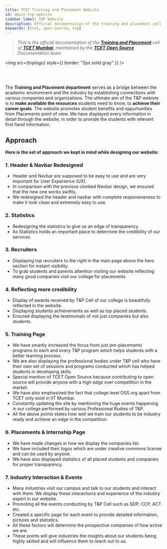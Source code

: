 ```yaml
---
title: TCET Training and Placement Website
id: about-tnp-website
sidebar_label: T&P Website
description: Official documentation of the training and placement cell website of Thakur College of Engineering and Technology
keywords: [tcet, open-source, tnp]
---
```


>_This is the official documentation of the **[Training and Placement](https://tnp.tcetmumbai.in)** cell of **[TCET Mumbai](https://tcetmumbai.in)**, maintained by the **[TCET Open Source](https://opensource.tcetmumbai.in)** Documentation team._


<img src={tnplogo} style={{ border: "2px solid gray" }} /> 

<br /><br />

<a id="intro"></a>

The **Training and Placement department** serves as a bridge between the academic environment and the industry by establishing connections with various companies and organizations. The ultimate aim of the T&P webiste is to **make available the resources** students need to know, to **achieve their career goals**. The website promotes student benefits and oppurtunities from Placements point of view. We have displayed every information in detail through the website, in order to provide the students with relevant first hand information. 

## Approach

**Here is the set of approach we kept in mind while designing our website:**
 
### 1. Header & Navbar Redesigned
 * Header and Navbar are supposed to be easy to use and are very important for User Experience (UX). 
 * In comparison with the previous clunked Navbar design, we ensured that the new one works swiftly.
 * We redesigned the header and navbar with complete responsiveness to make it look clean and extremely easy to use.

### 2. Statistics
 * Redesigning the statistics to give us an edge of transparency.
 * As Statistics holds an important place to determine the credibility of our services.

### 3. Recruiters
 * Displaying top recruiters to the right in the main page above the hero section for instant visibility.
 * To grab students and parents attention visiting our website reflecting many good companies visit our college for placements.

### 4. Reflecting more credibility
 * Display of awards received by T&P Cell of our college is beautifully reflected in the website.
 * Displaying students achievements as well as top placed students.
 * Ensured displaying the testimonials of not just companies but also students.

### 5. Training Page
 * We have smartly increased the focus from just pre-placements programs to each and every T&P program which helps students with a better learning process.
 * We are also displaying the professional bodies under T&P cell who have their own set of sessions and programs conducted whivh has helped students in developing skills.
 * Special mention of TCET Open Source because contributing to open source will provide anyone with a high edge over competition in the market.
 * We have also emphasized the fact that college level OSS org apart from TCET only exist in IIT Mumbai.
 * Constantly updating the site by mentioning the huge events happening in our college performed by various Professional Bodies of T&P.
 * All the above points states how well we train our students to be industry ready and achieve an edge in the competition.

### 6. Placements & Internship Page
 * We have made changes in how we display the companies list. 
 * We have included their logos which are under creative commons license and can be used by anyone.
 * We have also displayed statistics of all placed students and companies for proper transparency.

### 7. Industry Interaction & Events
 * Many industries visit our campus and talk to our students and interact with them. We display these interactions and experience of the industry expert in our website.
 * Promoting all the events conducting by T&P Cell such as SDP, CCP, ACT etc.
 * Created a specific page for each event to provide detailed information, pictures and statistics.
 * All these factors will determine the prospective companies of how active we are. 
 * These points will give industries the insights about our students being highly skilled and will influence them to reach out to us.